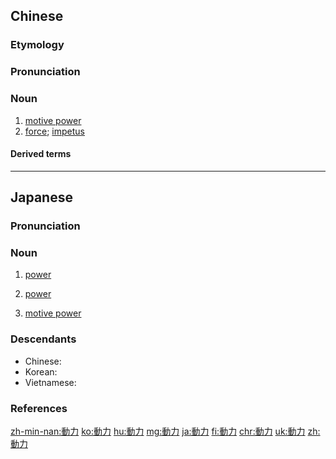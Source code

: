 {{also|动力}}
==Chinese==
{{zh-forms|s=动力}}

===Etymology===
{{wasei kango||どうりょく|(electric) power}}

===Pronunciation===
{{zh-pron
|m=dònglì
|c=dung6 lik6
|mn=qz:tǒng-lia̍k/tw,xm,zz:tōng-le̍k
|cat=n
}}

===Noun===
{{zh-noun}}

# [[motive power]]
# [[force]]; [[impetus]]

====Derived terms====
{{zh-der|動力機|動力煤|動力學}}

{{zh-cat|Intermediate}}

----

==Japanese==
{{ja-kanjitab|どう|りょく|yomi=o}}

===Pronunciation===
{{ja-pron|どうりょく|acc=a|acc2=h|acc_ref=DJR,NHK,SMK5|acc2_ref=DJR,NHK,SMK5|y=o}}

===Noun===
{{ja-noun|どうりょく}}

# [[power]]
# {{lb|ja|electric}} [[power]]
# [[motive power]]

===Descendants===
* Chinese: {{zh-l|動力}}
* Korean: {{ko-l|동력}}
* Vietnamese: {{vi-l|động lực}}

===References===
<references/>

[[zh-min-nan:動力]]
[[ko:動力]]
[[hu:動力]]
[[mg:動力]]
[[ja:動力]]
[[fi:動力]]
[[chr:動力]]
[[uk:動力]]
[[zh:動力]]